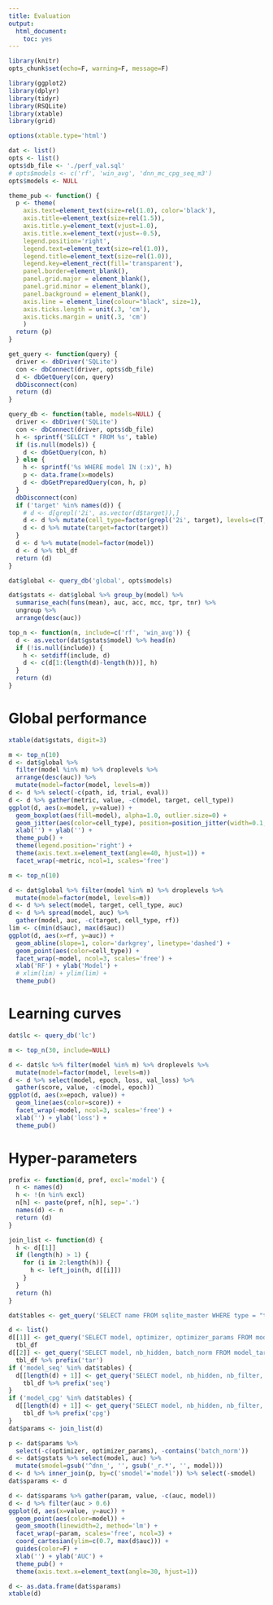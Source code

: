 ```yaml
---
title: Evaluation
output:
  html_document:
    toc: yes
---
```


```r
library(knitr)
opts_chunk$set(echo=F, warning=F, message=F)
```

```r
library(ggplot2)
library(dplyr)
library(tidyr)
library(RSQLite)
library(xtable)
library(grid)
```

```r
options(xtable.type='html')
```

```r
dat <- list()
opts <- list()
opts$db_file <- './perf_val.sql'
# opts$models <- c('rf', 'win_avg', 'dnn_mc_cpg_seq_m3')
opts$models <- NULL
```

```r
theme_pub <- function() {
  p <- theme(
    axis.text=element_text(size=rel(1.0), color='black'),
    axis.title=element_text(size=rel(1.5)),
    axis.title.y=element_text(vjust=1.0),
    axis.title.x=element_text(vjust=-0.5),
    legend.position='right',
    legend.text=element_text(size=rel(1.0)),
    legend.title=element_text(size=rel(1.0)),
    legend.key=element_rect(fill='transparent'),
    panel.border=element_blank(),
    panel.grid.major = element_blank(),
    panel.grid.minor = element_blank(),
    panel.background = element_blank(),
    axis.line = element_line(colour="black", size=1),
    axis.ticks.length = unit(.3, 'cm'),
    axis.ticks.margin = unit(.3, 'cm')
    )
  return (p)
}

get_query <- function(query) {
  driver <- dbDriver('SQLite')
  con <- dbConnect(driver, opts$db_file)
  d <- dbGetQuery(con, query)
  dbDisconnect(con)
  return (d)
}

query_db <- function(table, models=NULL) {
  driver <- dbDriver('SQLite')
  con <- dbConnect(driver, opts$db_file)
  h <- sprintf('SELECT * FROM %s', table)
  if (is.null(models)) {
    d <- dbGetQuery(con, h)
  } else {
    h <- sprintf('%s WHERE model IN (:x)', h)
    p <- data.frame(x=models)
    d <- dbGetPreparedQuery(con, h, p)
  }
  dbDisconnect(con)
  if ('target' %in% names(d)) {
    # d <- d[grepl('2i', as.vector(d$target)),]
    d <- d %>% mutate(cell_type=factor(grepl('2i', target), levels=c(T, F), labels=c('2i', 'Serum')))
    d <- d %>% mutate(target=factor(target))
  }
  d <- d %>% mutate(model=factor(model))
  d <- d %>% tbl_df
  return (d)
}
```

```r
dat$global <- query_db('global', opts$models)
```


```r
dat$gstats <- dat$global %>% group_by(model) %>%
  summarise_each(funs(mean), auc, acc, mcc, tpr, tnr) %>%
  ungroup %>%
  arrange(desc(auc))
```

```r
top_n <- function(n, include=c('rf', 'win_avg')) {
  d <- as.vector(dat$gstats$model) %>% head(n)
  if (!is.null(include)) {
    h <- setdiff(include, d)
    d <- c(d[1:(length(d)-length(h))], h)
  }
  return (d)
}
```


# Global performance

```r
xtable(dat$gstats, digit=3)
```

```r
m <- top_n(10)
d <- dat$global %>%
  filter(model %in% m) %>% droplevels %>%
  arrange(desc(auc)) %>%
  mutate(model=factor(model, levels=m))
d <- d %>% select(-c(path, id, trial, eval))
d <- d %>% gather(metric, value, -c(model, target, cell_type))
ggplot(d, aes(x=model, y=value)) +
  geom_boxplot(aes(fill=model), alpha=1.0, outlier.size=0) +
  geom_jitter(aes(color=cell_type), position=position_jitter(width=0.1, height=0)) +
  xlab('') + ylab('') +
  theme_pub() +
  theme(legend.position='right') +
  theme(axis.text.x=element_text(angle=40, hjust=1)) +
  facet_wrap(~metric, ncol=1, scales='free')
```

```r
m <- top_n(10)
```

```r
d <- dat$global %>% filter(model %in% m) %>% droplevels %>%
  mutate(model=factor(model, levels=m))
d <- d %>% select(model, target, cell_type, auc)
d <- d %>% spread(model, auc) %>%
  gather(model, auc, -c(target, cell_type, rf))
lim <- c(min(d$auc), max(d$auc))
ggplot(d, aes(x=rf, y=auc)) +
  geom_abline(slope=1, color='darkgrey', linetype='dashed') +
  geom_point(aes(color=cell_type)) +
  facet_wrap(~model, ncol=3, scales='free') +
  xlab('RF') + ylab('Model') +
  # xlim(lim) + ylim(lim) +
  theme_pub()
```

# Learning curves

```r
dat$lc <- query_db('lc')
```

```r
m <- top_n(30, include=NULL)
```

```r
d <- dat$lc %>% filter(model %in% m) %>% droplevels %>%
  mutate(model=factor(model, levels=m))
d <- d %>% select(model, epoch, loss, val_loss) %>%
  gather(score, value, -c(model, epoch))
ggplot(d, aes(x=epoch, value)) +
  geom_line(aes(color=score)) +
  facet_wrap(~model, ncol=3, scales='free') +
  xlab('') + ylab('loss') +
  theme_pub()
```

# Hyper-parameters


```r
prefix <- function(d, pref, excl='model') {
  n <- names(d)
  h <- !(n %in% excl)
  n[h] <- paste(pref, n[h], sep='.')
  names(d) <- n
  return (d)
}

join_list <- function(d) {
  h <- d[[1]]
  if (length(h) > 1) {
    for (i in 2:length(h)) {
      h <- left_join(h, d[[i]])
    }
  }
  return (h)
}

dat$tables <- get_query('SELECT name FROM sqlite_master WHERE type = "table"') %>% unlist

d <- list()
d[[1]] <- get_query('SELECT model, optimizer, optimizer_params FROM model') %>%
  tbl_df
d[[2]] <- get_query('SELECT model, nb_hidden, batch_norm FROM model_target') %>%
  tbl_df %>% prefix('tar')
if ('model_seq' %in% dat$tables) {
  d[[length(d) + 1]] <- get_query('SELECT model, nb_hidden, nb_filter, filter_len, pool_len, drop_in, drop_out FROM model_seq') %>%
    tbl_df %>% prefix('seq')
}
if ('model_cpg' %in% dat$tables) {
  d[[length(d) + 1]] <- get_query('SELECT model, nb_hidden, nb_filter, filter_len, pool_len, drop_in, drop_out FROM model_cpg') %>%
    tbl_df %>% prefix('cpg')
}
dat$params <- join_list(d)
```

```r
p <- dat$params %>%
  select(-c(optimizer, optimizer_params), -contains('batch_norm'))
d <- dat$gstats %>% select(model, auc) %>%
  mutate(smodel=gsub('^dnn_', '', gsub('_r.*', '', model)))
d <- d %>% inner_join(p, by=c('smodel'='model')) %>% select(-smodel)
dat$sparams <- d
```

```r
d <- dat$sparams %>% gather(param, value, -c(auc, model))
d <- d %>% filter(auc > 0.6)
ggplot(d, aes(x=value, y=auc)) +
  geom_point(aes(color=model)) +
  geom_smooth(linewidth=2, method='lm') +
  facet_wrap(~param, scales='free', ncol=3) +
  coord_cartesian(ylim=c(0.7, max(d$auc))) +
  guides(color=F) +
  xlab('') + ylab('AUC') +
  theme_pub() +
  theme(axis.text.x=element_text(angle=30, hjust=1))
```

```r
d <- as.data.frame(dat$sparams)
xtable(d)
```
